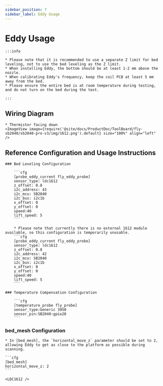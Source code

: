 ```yaml
---
sidebar_position: 7
sidebar_label: Eddy Usage
---
```





# Eddy Usage

    :::info

    * Please note that it is recommended to use a separate Z limit for bed leveling, not to use the bed leveling as the Z limit.
    * When installing Eddy, the bottom should be at least 1-2 mm above the nozzle.
    * When calibrating Eddy's frequency, keep the coil PCB at least 5 mm away from the bed.
    * Please ensure the entire bed is at room temperature during testing, and do not turn on the bed during the test.

    :::

## Wiring Diagram

    * Thermistor facing down
    <ImageView image={require('@site/docs/ProductDoc/ToolBoard/fly-sb2040/sb2040-pro-v3/img/1612.png').default} size="100%" align="left" />


## Reference Configuration and Usage Instructions

    ### Bed Leveling Configuration

        ```cfg
        [probe_eddy_current fly_eddy_probe]
        sensor_type: ldc1612
        z_offset: 0.8
        i2c_address: 43
        i2c_mcu: SB2040
        i2c_bus: i2c1b
        x_offset: 0
        y_offset: 0
        speed:40
        lift_speed: 5
        ```

        * Please note that currently there is no external 1612 module available, so this configuration is temporarily unusable.
        ```cfg
        [probe_eddy_current fly_eddy_probe]
        sensor_type: ldc1612
        z_offset: 0.8
        i2c_address: 42
        i2c_mcu: SB2040
        i2c_bus: i2c1b
        x_offset: 0
        y_offset: 0
        speed:40
        lift_speed: 5
        ```

    ### Temperature Compensation Configuration

        ```cfg
        [temperature_probe fly_probe]
        sensor_type:Generic 3950
        sensor_pin:SB2040:gpio28
        ```

### bed_mesh Configuration

    * In [bed_mesh], the `horizontal_move_z` parameter should be set to 2, allowing Eddy to get as close to the platform as possible during scanning.

    ```cfg
    [bed_mesh]
    horizontal_move_z: 2
    ```

    <LDC1612 />